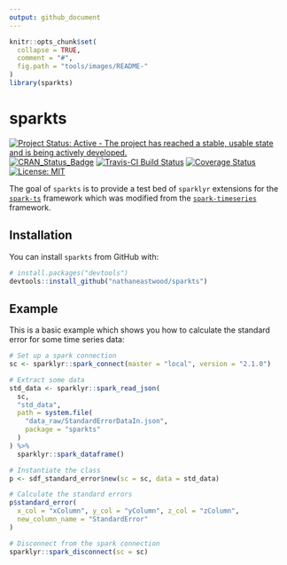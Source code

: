 ```yaml
---
output: github_document
---
```


<!-- README.md is generated from README.Rmd. Please edit that file -->

```r
knitr::opts_chunk$set(
  collapse = TRUE,
  comment = "#",
  fig.path = "tools/images/README-"
)
library(sparkts)
```

# sparkts

[![Project Status: Active - The project has reached a stable, usable state and is being actively developed.](http://www.repostatus.org/badges/latest/active.svg)](http://www.repostatus.org/#active)
[![CRAN_Status_Badge](http://www.r-pkg.org/badges/version/sparkts)](http://cran.r-project.org/package=sparkts)
[![Travis-CI Build Status](https://travis-ci.org/nathaneastwood/sparkts.svg?branch=master)](https://travis-ci.org/nathaneastwood/sparkts)
[![Coverage Status](https://img.shields.io/codecov/c/github/nathaneastwood/sparkts/master.svg)](https://codecov.io/github/nathaneastwood/sparkts?branch=master)
[![License: MIT](https://img.shields.io/badge/License-MIT-yellow.svg)](https://opensource.org/licenses/MIT)

The goal of `sparkts` is to provide a test bed of `sparklyr` extensions for the [`spark-ts`](https://github.com/srussell91/SparkTS) framework which was modified from the [`spark-timeseries`](https://github.com/sryza/spark-timeseries) framework.

## Installation

You can install `sparkts` from GitHub with:

```r
# install.packages("devtools")
devtools::install_github("nathaneastwood/sparkts")
```

## Example

This is a basic example which shows you how to calculate the standard error for some time series data:

```r
# Set up a spark connection
sc <- sparklyr::spark_connect(master = "local", version = "2.1.0")

# Extract some data
std_data <- sparklyr::spark_read_json(
  sc,
  "std_data",
  path = system.file(
    "data_raw/StandardErrorDataIn.json",
    package = "sparkts"
  )
) %>%
  sparklyr::spark_dataframe()

# Instantiate the class
p <- sdf_standard_error$new(sc = sc, data = std_data)

# Calculate the standard errors
p$standard_error(
  x_col = "xColumn", y_col = "yColumn", z_col = "zColumn",
  new_column_name = "StandardError"
)

# Disconnect from the spark connection
sparklyr::spark_disconnect(sc = sc)
```
